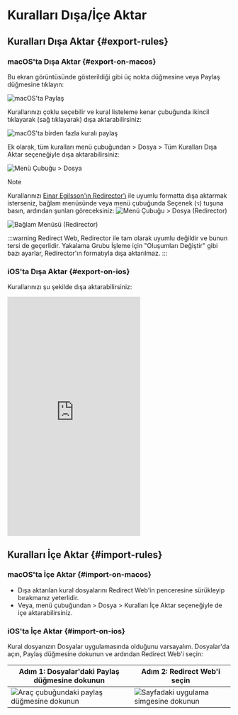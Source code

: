 # Kuralları Dışa/İçe Aktar

## Kuralları Dışa Aktar {#export-rules}

### macOS'ta Dışa Aktar {#export-on-macos}

Bu ekran görüntüsünde gösterildiği gibi üç nokta düğmesine veya Paylaş düğmesine tıklayın:

![macOS'ta Paylaş](/img/share-on-macos.png)

Kurallarınızı çoklu seçebilir ve kural listeleme kenar çubuğunda ikincil tıklayarak (sağ tıklayarak) dışa aktarabilirsiniz:

![macOS'ta birden fazla kuralı paylaş](/img/multiselect-on-macos.png)

Ek olarak, tüm kuralları menü çubuğundan > Dosya > Tüm Kuralları Dışa Aktar seçeneğiyle dışa aktarabilirsiniz:

![Menü Çubuğu > Dosya](/img/menubar-file.png)

> [!NOTE]
> Kurallarınızı [Einar Egilsson'ın Redirector'ı](https://einaregilsson.com/redirector/) ile uyumlu formatta dışa aktarmak isterseniz, bağlam menüsünde veya menü çubuğunda Seçenek (`⌥`) tuşuna basın, ardından şunları göreceksiniz:
> ![Menü Çubuğu > Dosya (Redirector)](/img/menubar-file-redirector.png)
>
> ![Bağlam Menüsü (Redirector)](/img/context-menu-redirector.png)
>
> :::warning
> Redirect Web, Redirector ile tam olarak uyumlu değildir ve bunun tersi de geçerlidir. Yakalama Grubu İşleme için "Oluşumları Değiştir" gibi bazı ayarlar, Redirector'ın formatıyla dışa aktarılmaz.
> :::

### iOS'ta Dışa Aktar {#export-on-ios}

Kurallarınızı şu şekilde dışa aktarabilirsiniz:

<iframe height="540" src="https://www.youtube.com/embed/uQ6-SLEMlT4" title="Kuralları dışa aktarmak için iOS Demo Videosu (YouTube)" frameborder="0" allow="accelerometer; autoplay; clipboard-write; encrypted-media; gyroscope; picture-in-picture; web-share" allowfullscreen></iframe>

## Kuralları İçe Aktar {#import-rules}

### macOS'ta İçe Aktar {#import-on-macos}

- Dışa aktarılan kural dosyalarını Redirect Web'in penceresine sürükleyip bırakmanız yeterlidir.
- Veya, menü çubuğundan > Dosya > Kuralları İçe Aktar seçeneğiyle de içe aktarabilirsiniz.

### iOS'ta İçe Aktar {#import-on-ios}

Kural dosyanızın Dosyalar uygulamasında olduğunu varsayalım. Dosyalar'da açın, Paylaş düğmesine dokunun ve ardından Redirect Web'i seçin:

| Adım 1: Dosyalar'daki Paylaş düğmesine dokunun | Adım 2: Redirect Web'i seçin |
| ------------------------------------------------------------------------- | ------------------------------------------------------------------- |
| ![Araç çubuğundaki paylaş düğmesine dokunun](/img/files-share-ios.png) | ![Sayfadaki uygulama simgesine dokunun](/img/share-sheet-ios.png) |
